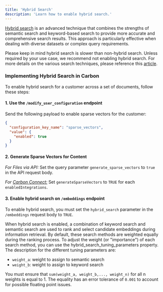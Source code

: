 ```yaml
---
title: 'Hybrid Search'
description: 'Learn how to enable hybrid search.'
---
```


[Hybrid search]("https://carbon.ai/blog/hybrid-and-semantic-search") is an advanced technique that combines the strengths of semantic search and keyword-based search to provide more accurate and comprehensive search results. This approach is particularly effective when dealing with diverse datasets or complex query requirements.

<Info>Please keep in mind hybrid search is slower than non-hybrid search. Unless required by your use case, we recommend not enabling hybrid search. For more details on the various search techniques, please reference this [article](https://carbon.ai/blog/hybrid-and-semantic-search).</Info>

### Implementing Hybrid Search in Carbon

To enable hybrid search for a customer across a set of documents, follow these steps:
#### 1. Use the `/modify_user_configuration` endpoint

Send the following payload to enable sparse vectors for the customer:

```json
{
  "configuration_key_name": "sparse_vectors",
  "value": {
    "enabled": true
  }
}
```

#### 2. Generate Sparse Vectors for Content

_*For Files via API:*_ Set the query parameter `generate_sparse_vectors` to `true` in the API request body.

_*For [Carbon Connect:](/react-component)*_ Set `generateSparseVectors` to `TRUE` for each `enabledIntegrations`.


#### 3. Enable hybrid search on `/embeddings` endpoint

To enable hybrid search, you must set the `hybrid_search` parameter in the `/embeddings` request body to `TRUE`. 

When hybrid search is enabled, a combination of keyword search and semantic search are used to rank and select candidate embeddings during information retrieval. By default, these search methods are weighted equally during the ranking process. To adjust the weight (or "importance") of each search method, you can use the hybrid_search_tuning_parameters property. The description for the different tuning parameters are:

- `weight_a`: weight to assign to semantic search
- `weight_b`: weight to assign to keyword search

You must ensure that `sum(weight_a, weight_b,..., weight_n)` for all n weights is equal to 1. The equality has an error tolerance of `0.001` to account for possible floating point issues.